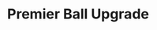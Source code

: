 ---
title: "Premier Ball Upgrade"
meta_title: "Premier Ball Upgrade craft"
description: "Craft de Premier Ball Upgrade"
rank: "s"
draft: false
name: "Premier Ball Upgrade"
recipe_img: "https://wiki.pokexgames.com/images/a/a8/Premier_Ball_Upgrade.png"
level: 120
craft_time: 72000
result: 1
value_npc: 1
ingredients:
  - name: "Drawing Clipboard"
    quantity: 500
    item_img: "https://wiki.pokexgames.com/images/3/36/Drawing_Clipboard.png"
    value_npc: 1
  - name: "Virtual Tail"
    quantity: 130
    item_img: "https://wiki.pokexgames.com/images/e/e3/Virtual_Tail.png"
    value_npc: 1
  - name: "Dragon Goo"
    quantity: 172
    item_img: "https://wiki.pokexgames.com/images/d/dc/Dragon_Goo.png"
    value_npc: 1
  - name: "Lovely Topknot"
    quantity: 90
    item_img: "https://wiki.pokexgames.com/images/e/e9/Lovely_Topknot.png"
    value_npc: 1
  - name: "Remains Of Gears"
    quantity: 10
    item_img: "https://wiki.pokexgames.com/images/6/6b/Remains_Of_Gears.png"
    value_npc: 1
  - name: "Catfish Whiskers"
    quantity: 10
    item_img: "https://wiki.pokexgames.com/images/9/92/Catfish_Whiskers.png"
    value_npc: 1
  - name: "Giant Tusk"
    quantity: 1
    item_img: "https://wiki.pokexgames.com/images/a/a2/Giant_Tusk.png"
    value_npc: 1
  - name: "Bear Feet"
    quantity: 1
    item_img: "https://wiki.pokexgames.com/images/e/ef/Bear_Feet.png"
    value_npc: 1
---